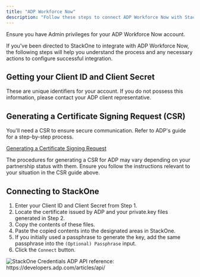 ```yaml
---
title: "ADP Workforce Now"
description: "Follow these steps to connect ADP Workforce Now with StackOne Hub successfully."
---
```



<Warning>
  Ensure you have Admin privileges for your ADP Workforce Now account.
</Warning>

If you've been directed to StackOne to integrate with ADP Workforce Now, the following steps will help you understand the process and any necessary actions to configure successful integration.

## Getting your Client ID and Client Secret

These are unique identifiers for your account. If you do not possess this information, please contact your ADP client representative.

## Generating a Certificate Signing Request (CSR)

You'll need a CSR to ensure secure communication. Refer to ADP's guide for a step-by-step process.

<a href="https://developers.adp.com/learn/how-to-articles/generate-a-certificate-signing-request" target="_blank" rel="noreferrer nofollow noopener" class="intercom-h2b-button">Generating a Certificate Signing Request</a>

The procedures for generating a CSR for ADP may vary depending on your partnership status with them. Ensure you follow the instructions relevant to your situation in the CSR guide above.

## Connecting to StackOne

1. Enter your Client ID and Client Secret from Step 1.
2. Locate the certificate issued by ADP and your private.key files generated in Step 2.
3. Copy the contents of these files.
4. Paste the copied contents into the designated areas in StackOne.
5. If you initially used a passphrase to generate the key, add the same passphrase into the `(Optional) Passphrase` input.
6. Click the `Connect` button.

<Frame>
  <img className='rounded-md' style={{ margin: '0 auto', border: '1px solid #efefef' }} alt="StackOne Credentials" src="/images/adpworkforcenow/image1.png" />
</Frame>

<IntegrationFooter />

<Card title="Useful Links" icon="link" href="/content/components/card-group">
  ADP API reference: https://developers.adp.com/articles/api/
</Card>

